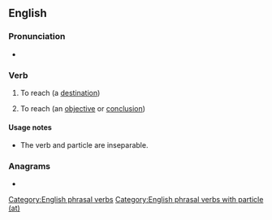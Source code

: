 ==English==

===Pronunciation===
* {{audio|en-au-arrive at.ogg|Audio (AU)|lang=en}}

===Verb===
{{en-verb|arrives at|arriving at|arrived at}}

# To reach (a [[destination]])
# {{lb|en|idiomatic}} To reach (an [[objective]] or [[conclusion]])

====Usage notes====
* The verb and particle are inseparable.

===Anagrams===
* {{anagrams|en|a=aaeirrtv|veratria}}

[[Category:English phrasal verbs]]
[[Category:English phrasal verbs with particle (at)]]